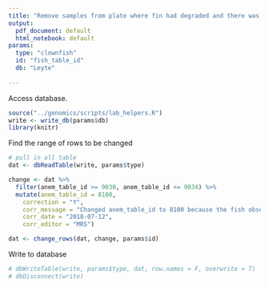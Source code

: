 ```yaml
---
title: "Remove samples from plate where fin had degraded and there was no ethanol"
output:
  pdf_document: default
  html_notebook: default
params: 
  type: "clownfish"
  id: "fish_table_id"
  db: "Leyte"
  
---
```


Access database.
```r
source("../genomics/scripts/lab_helpers.R")
write <- write_db(params$db)
library(knitr)
```
Find the range of rows to be changed
```r
# pull in all table
dat <- dbReadTable(write, params$type)

change <- dat %>% 
  filter(anem_table_id >= 9030, anem_table_id <= 9034) %>% 
  mutate(anem_table_id = 8100,
    correction = "Y",
    corr_message = "Changed anem_table_id to 8100 because the fish observations on the anemone table were deleted", 
    corr_date = "2018-07-12",
    corr_editor = "MRS")

dat <- change_rows(dat, change, params$id)
```
Write to database
```r
# dbWriteTable(write, params$type, dat, row.names = F, overwrite = T)
# dbDisconnect(write)
```

